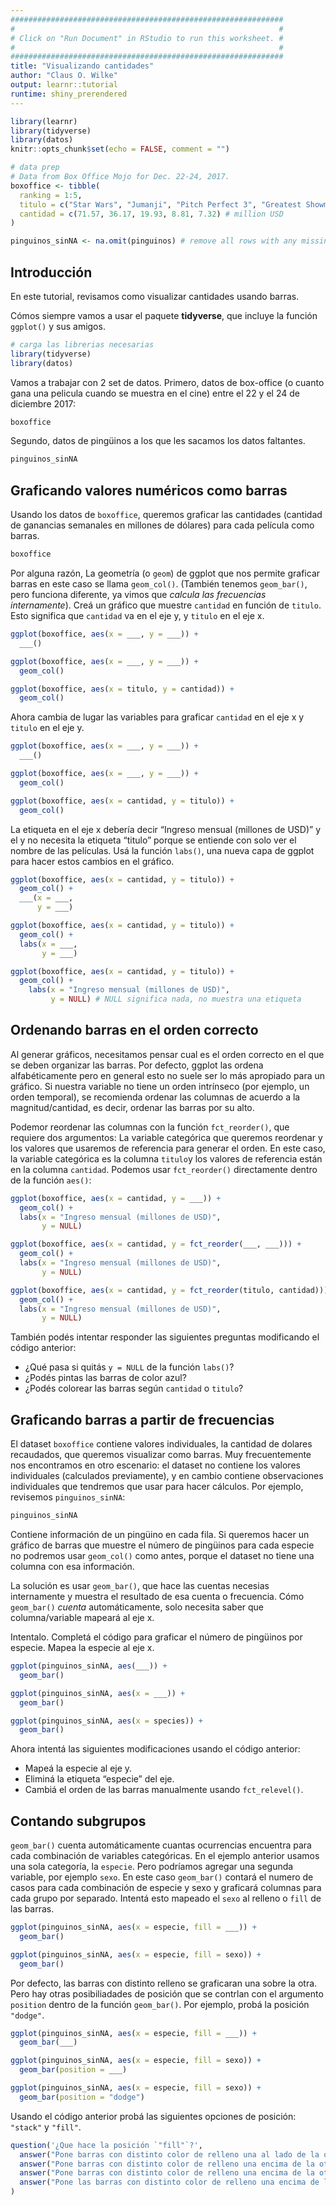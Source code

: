 ```yaml
---
#############################################################
#                                                           #
# Click on "Run Document" in RStudio to run this worksheet. #
#                                                           #
#############################################################
title: "Visualizando cantidades"
author: "Claus O. Wilke"
output: learnr::tutorial
runtime: shiny_prerendered
---
```


```r
library(learnr)
library(tidyverse)
library(datos)
knitr::opts_chunk$set(echo = FALSE, comment = "")

# data prep
# Data from Box Office Mojo for Dec. 22-24, 2017. 
boxoffice <- tibble(
  ranking = 1:5,
  titulo = c("Star Wars", "Jumanji", "Pitch Perfect 3", "Greatest Showman", "Ferdinand"),
  cantidad = c(71.57, 36.17, 19.93, 8.81, 7.32) # million USD
)

pinguinos_sinNA <- na.omit(pinguinos) # remove all rows with any missing values
```

## Introducción

En este tutorial, revisamos como visualizar cantidades usando barras.

Cómos siempre vamos a usar el paquete **tidyverse**, que incluye la función  `ggplot()` y sus amigos.

```r
# carga las librerias necesarias
library(tidyverse)
library(datos)
```

Vamos a trabajar con 2 set de datos. Primero, datos de box-office (o cuanto gana una pelicula cuando se muestra en el cine) entre el 22 y el 24 de diciembre 2017:

```r
boxoffice
```

Segundo, datos de pingüinos a los que les sacamos los datos faltantes.

```r
pinguinos_sinNA
```


## Graficando valores numéricos como barras

Usando los datos de `boxoffice`, queremos graficar las cantidades (cantidad de ganancias semanales en millones de dólares) para cada película como barras.

```r
boxoffice
```

Por alguna razón, La geometría (o `geom`) de ggplot que nos permite graficar barras en este caso se llama `geom_col()`. (También tenemos `geom_bar()`, pero funciona diferente, ya vimos que *calcula las frecuencias internamente*). Creá un gráfico que muestre `cantidad` en función de `titulo`. Esto significa que `cantidad` va en el eje y, y `titulo` en el eje x.

```r
ggplot(boxoffice, aes(x = ___, y = ___)) +
  ___()
```

```r
ggplot(boxoffice, aes(x = ___, y = ___)) +
  geom_col()
```

```r
ggplot(boxoffice, aes(x = titulo, y = cantidad)) +
  geom_col()
```

Ahora cambia de lugar las variables para graficar `cantidad` en el eje x y `titulo` en el eje y.

```r
ggplot(boxoffice, aes(x = ___, y = ___)) +
  ___()
```

```r
ggplot(boxoffice, aes(x = ___, y = ___)) +
  geom_col()
```

```r
ggplot(boxoffice, aes(x = cantidad, y = titulo)) +
  geom_col()
```

La etiqueta en el eje x debería decir "Ingreso mensual (millones de USD)" y el y no necesita la etiqueta "titulo" porque se entiende con solo ver el nombre de las películas. Usá la función `labs()`, una nueva capa de ggplot para hacer estos cambios en el gráfico.

```r
ggplot(boxoffice, aes(x = cantidad, y = titulo)) +
  geom_col() +
  ___(x = ___,
      y = ___)
```

```r
ggplot(boxoffice, aes(x = cantidad, y = titulo)) +
  geom_col() +
  labs(x = ___,
       y = ___)
```

```r
ggplot(boxoffice, aes(x = cantidad, y = titulo)) +
  geom_col() +
    labs(x = "Ingreso mensual (millones de USD)",
         y = NULL) # NULL significa nada, no muestra una etiqueta
```

## Ordenando barras en el orden correcto

Al generar gráficos, necesitamos pensar cual es el orden correcto en el que se deben organizar las barras. Por defecto, ggplot las ordena alfabéticamente pero en general esto no suele ser lo más apropiado para un gráfico. Si nuestra variable no tiene un orden intrínseco (por ejemplo, un orden temporal), se recomienda ordenar las columnas de acuerdo a la magnitud/cantidad, es decir, ordenar las barras por su alto.

Podemor reordenar las columnas con la función `fct_reorder()`, que requiere dos argumentos: La variable categórica que queremos reordenar y los valores que usaremos de referencia para generar el orden. En este caso, la variable categórica es la columna `titulo`y los valores de referencia están en la columna `cantidad`. Podemos usar `fct_reorder()` directamente dentro de la función `aes()`:

```r
ggplot(boxoffice, aes(x = cantidad, y = ___)) +
  geom_col() +
  labs(x = "Ingreso mensual (millones de USD)",
       y = NULL)
```

```r
ggplot(boxoffice, aes(x = cantidad, y = fct_reorder(___, ___))) +
  geom_col() +
  labs(x = "Ingreso mensual (millones de USD)",
       y = NULL)
```

```r
ggplot(boxoffice, aes(x = cantidad, y = fct_reorder(titulo, cantidad))) +
  geom_col() +
  labs(x = "Ingreso mensual (millones de USD)",
       y = NULL)
```

También podés intentar responder las siguientes preguntas modificando el código anterior:

- ¿Qué pasa si quitás `y = NULL` de la función `labs()`?
- ¿Podés pintas las barras de color azul?
- ¿Podés colorear las barras según `cantidad` o `titulo`?


## Graficando barras a partir de frecuencias

El dataset `boxoffice` contiene valores individuales, la cantidad de dolares recaudados, que queremos visualizar como barras. Muy frecuentemente nos encontramos en otro escenario: el dataset no contiene los valores individuales (calculados previamente), y en cambio contiene observaciones individuales que tendremos que usar para hacer cálculos. Por ejemplo, revisemos `pinguinos_sinNA`:

```r
pinguinos_sinNA
```

Contiene información de un pingüino en cada fila. Si queremos hacer un gráfico de barras que muestre el número de pingüinos para cada especie no podremos usar `geom_col()` como antes, porque el dataset no tiene una columna con esa información.

La solución es usar `geom_bar()`, que hace las cuentas necesias internamente y muestra el resultado de esa cuenta o frecuencia. Cómo `geom_bar()` *cuenta* automáticamente, solo necesita saber que columna/variable mapeará al eje x.

Intentalo. Completá el código para graficar el número de pingüinos por especie. Mapea la especie al eje x.

```r
ggplot(pinguinos_sinNA, aes(___)) +
  geom_bar()
```

```r
ggplot(pinguinos_sinNA, aes(x = ___)) +
  geom_bar()
```

```r
ggplot(pinguinos_sinNA, aes(x = species)) +
  geom_bar()
```

Ahora intentá las siguientes modificaciones usando el código anterior:

- Mapeá la especie al eje y.
- Eliminá la etiqueta "especie" del eje.
- Cambiá el orden de las barras manualmente usando `fct_relevel()`.


## Contando subgrupos

`geom_bar()` cuenta automáticamente cuantas ocurrencias encuentra para cada combinación de variables categóricas. En el ejemplo anterior usamos una sola categoría, la  `especie`. Pero podríamos agregar una segunda variable, por ejemplo `sexo`. En este caso `geom_bar()` contará el numero de casos para cada combinación de especie y sexo y graficará columnas para cada grupo por separado. Intentá esto mapeado el `sexo` al relleno o `fill` de las barras. 

```r
ggplot(pinguinos_sinNA, aes(x = especie, fill = ___)) +
  geom_bar()
```

```r
ggplot(pinguinos_sinNA, aes(x = especie, fill = sexo)) +
  geom_bar()
```

Por defecto, las barras con distinto relleno se graficaran una sobre la otra. Pero hay otras posibiliadades de posición que se contrlan con el argumento `position` dentro de la función `geom_bar()`. Por ejemplo, probá la posición `"dodge"`.

```r
ggplot(pinguinos_sinNA, aes(x = especie, fill = ___)) +
  geom_bar(___)
```

```r
ggplot(pinguinos_sinNA, aes(x = especie, fill = sexo)) +
  geom_bar(position = ___)
```

```r
ggplot(pinguinos_sinNA, aes(x = especie, fill = sexo)) +
  geom_bar(position = "dodge")
```

Usando el código anterior probá las siguientes opciones de posición: `"stack"` y `"fill"`.

```r
question('¿Que hace la posición `"fill"`?',
  answer("Pone barras con distinto color de relleno una al lado de la otra."),
  answer("Pone barras con distinto color de relleno una encima de la otra."),
  answer("Pone barras con distinto color de relleno una encima de la otra, y normaliza la altura de cada grupo de barras para que sumen 1.", correct = TRUE),
  answer("Pone las barras con distinto color de relleno una encima de la otra y normaliza la suma de TODAS las barras a 1.")
)
```